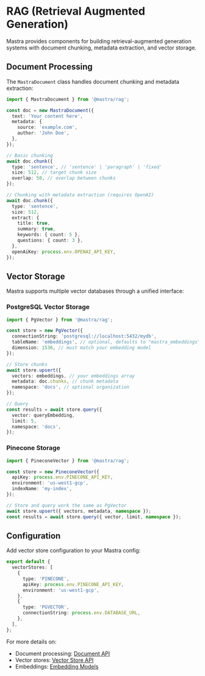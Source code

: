 # RAG (Retrieval Augmented Generation)

Mastra provides components for building retrieval-augmented generation systems with document chunking, metadata extraction, and vector storage.

## Document Processing

The `MastraDocument` class handles document chunking and metadata extraction:

```typescript
import { MastraDocument } from '@mastra/rag';

const doc = new MastraDocument({
  text: 'Your content here',
  metadata: {
    source: 'example.com',
    author: 'John Doe',
  },
});

// Basic chunking
await doc.chunk({
  type: 'sentence', // 'sentence' | 'paragraph' | 'fixed'
  size: 512, // target chunk size
  overlap: 50, // overlap between chunks
});

// Chunking with metadata extraction (requires OpenAI)
await doc.chunk({
  type: 'sentence',
  size: 512,
  extract: {
    title: true,
    summary: true,
    keywords: { count: 5 },
    questions: { count: 3 },
  },
  openAiKey: process.env.OPENAI_API_KEY,
});
```

## Vector Storage

Mastra supports multiple vector databases through a unified interface:

### PostgreSQL Vector Storage

```typescript
import { PgVector } from '@mastra/rag';

const store = new PgVector({
  connectionString: 'postgresql://localhost:5432/mydb',
  tableName: 'embeddings', // optional, defaults to "mastra_embeddings"
  dimension: 1536, // must match your embedding model
});

// Store chunks
await store.upsert({
  vectors: embeddings, // your embeddings array
  metadata: doc.chunks, // chunk metadata
  namespace: 'docs', // optional organization
});

// Query
const results = await store.query({
  vector: queryEmbedding,
  limit: 5,
  namespace: 'docs',
});
```

### Pinecone Storage

```typescript
import { PineconeVector } from '@mastra/rag';

const store = new PineconeVector({
  apiKey: process.env.PINECONE_API_KEY,
  environment: 'us-west1-gcp',
  indexName: 'my-index',
});

// Store and query work the same as PgVector
await store.upsert({ vectors, metadata, namespace });
const results = await store.query({ vector, limit, namespace });
```

## Configuration

Add vector store configuration to your Mastra config:

```typescript filename="mastra.config.ts"
export default {
  vectorStores: [
    {
      type: 'PINECONE',
      apiKey: process.env.PINECONE_API_KEY,
      environment: 'us-west1-gcp',
    },
    {
      type: 'PGVECTOR',
      connectionString: process.env.DATABASE_URL,
    },
  ],
};
```

For more details on:

- Document processing: [Document API](/api/rag/document)
- Vector stores: [Vector Store API](/api/rag/vector-store)
- Embeddings: [Embedding Models](/api/rag/embeddings)
